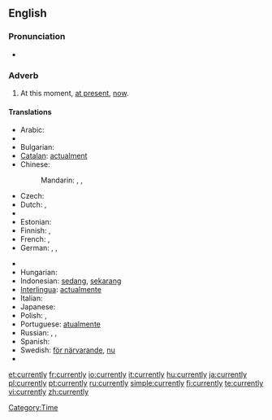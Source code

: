 ==English==

===Pronunciation===
* {{audio|en-us-currently.ogg|Audio (US)}}

===Adverb===
{{en-adv}}

# At this moment, [[at present]], [[now]].

====Translations====
{{trans-top|At this moment}}
* Arabic: {{t|ar|حاليا|alt=حالياً|tr=Halíyyan|sc=Arab}}
* {{trreq|Armenian}}
* Bulgarian: {{t|bg|понастоящем|sc=Cyrl}}
* [[Catalan]]: [[actualment]]
* Chinese:
*: Mandarin: {{t-|cmn|目前|tr=mùqián|sc=Hani|xs=Mandarin}}, {{t|zh|此刻|tr=cǐkè|sc=Hani}},  {{t|zh|眼前|tr=yǎnqián|sc=Hani}}
* Czech: {{t-|cs|momentálně}}
* Dutch: {{t+|nl|momenteel}}, {{t+|nl|huidig}}
* {{trreq|Esperanto}}
* Estonian: {{t-|et|praegu}}
* Finnish: {{t+|fi|parhaillaan}}, {{t|fi|parastaikaa}}
* French: {{t+|fr|maintenant}}, {{t+|fr|actuellement}}
* German: {{t+|de|momentan}},  {{t|de|zur Zeit}},  {{t+|de|zurzeit}}
{{trans-mid}}
* {{trreq|Hebrew}}
* Hungarian: {{t+|hu|jelenleg}}
* Indonesian: [[sedang]], [[sekarang]]
* [[Interlingua]]: [[actualmente]]
* Italian: {{t+|it|attualmente}}
* Japanese: {{t+|ja|現在|alt=現在は|tr=げんざいは, genzai-wa|sc=Jpan}}
* Polish: {{t+|pl|obecnie}}, {{t+|pl|aktualnie}}
* Portuguese: [[atualmente]]
* Russian: {{t|ru|в данный момент|tr=v dánnyj momént|sc=Cyrl}}, {{t|ru|в настоящее время|tr=v nastojáščeje vrémja|sc=Cyrl}}, {{t+|ru|сейчас|tr=sejčás|sc=Cyrl}}
* Spanish: {{t-|es|actualmente}}
* Swedish: [[för närvarande]], [[nu]]
* {{trreq|Thai}}
{{trans-bottom}}

[[Category:Time]]

[[et:currently]]
[[fr:currently]]
[[io:currently]]
[[it:currently]]
[[hu:currently]]
[[ja:currently]]
[[pl:currently]]
[[pt:currently]]
[[ru:currently]]
[[simple:currently]]
[[fi:currently]]
[[te:currently]]
[[vi:currently]]
[[zh:currently]]